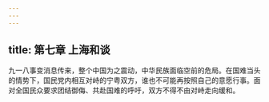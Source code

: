```yaml
---
---
---
```

title: 第七章 上海和谈
---





九一八事变消息传来，整个中国为之震动，中华民族面临空前的危局。在国难当头的情势下，国民党内相互对峙的宁粤双方，谁也不可能再按照自己的意愿行事。面对全国民众要求团结御侮、共赴国难的呼吁，双方不得不由对峙走向缓和。